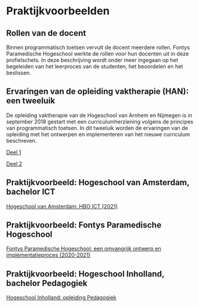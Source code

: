 # Praktijkvoorbeelden

## Rollen van de docent 

Binnen programmatisch toetsen vervult de docent meerdere rollen. Fontys Paramedische Hogeschool werkte de rollen voor hun docenten uit in deze profielschets. In deze beschrijving wordt onder meer ingegaan op het begeleiden van het leerproces van de studenten, het beoordelen en het beslissen. 

## Ervaringen van de opleiding vaktherapie (HAN): een tweeluik 

De opleiding vaktherapie van de Hogeschool van Arnhem en Nijmegen is in september 2018 gestart met een curriculumherziening volgens de principes van programmatisch toetsen. In dit tweeluik worden de ervaringen van de opleiding met het ontwerpen en implementeren van het nieuwe curriculum beschreven. 

[Deel 1](https://www.vernieuwenderwijs.nl/programmatisch-toetsen-deel-1/)

[Deel 2](https://www.vernieuwenderwijs.nl/programmatisch-toetsen-deel-2/)
 
## Praktijkvoorbeeld: Hogeschool van Amsterdam, bachelor ICT

[Hogeschool van Amsterdam: HBO ICT (2021)](https://lerenvantoetsen.nl/praktijkvoorbeelden/hogeschool-van-amsterdam_hbo-ict/)

## Praktijkvoorbeeld: Fontys Paramedische Hogeschool

[Fontys Paramedische Hogeschool: een omvangrijk ontwerp en implementatieproces (2020-2021)](https://lerenvantoetsen.nl/praktijkvoorbeelden/fontys-paramedische-hogeschool-een-omvangrijk-ontwerp-en-implementatieproces-2020-2021/)

## Praktijkvoorbeeld: Hogeschool Inholland, bachelor Pedagogiek

[Hogeschool Inholland: opleiding Pedagogiek](https://lerenvantoetsen.nl/praktijkvoorbeelden/hogeschool-inholland-opleiding-pedagogiek-2020-2021/)

